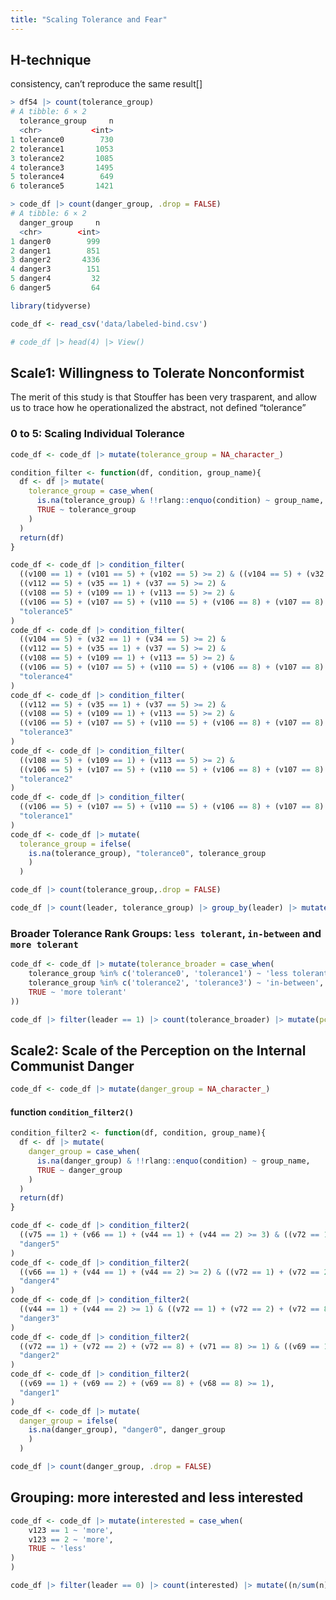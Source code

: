 ```yaml
---
title: "Scaling Tolerance and Fear"
---
```


## H-technique

consistency, can't reproduce the same result[]
```.r
> df54 |> count(tolerance_group)
# A tibble: 6 × 2
  tolerance_group     n
  <chr>           <int>
1 tolerance0        730
2 tolerance1       1053
3 tolerance2       1085
4 tolerance3       1495
5 tolerance4        649
6 tolerance5       1421

> code_df |> count(danger_group, .drop = FALSE)
# A tibble: 6 × 2
  danger_group     n
  <chr>        <int>
1 danger0        999
2 danger1        851
3 danger2       4336
4 danger3        151
5 danger4         32
6 danger5         64
```
```r
library(tidyverse)
```

```r
code_df <- read_csv('data/labeled-bind.csv')
```

```r
# code_df |> head(4) |> View()
```


## Scale1: Willingness to Tolerate Nonconformist

The merit of this study is that Stouffer has been very trasparent, and allow us to trace how he operationalized the abstract, not defined "tolerance"

### 0 to 5: Scaling Individual Tolerance

```r
code_df <- code_df |> mutate(tolerance_group = NA_character_)
```
```r
condition_filter <- function(df, condition, group_name){
  df <- df |> mutate(
    tolerance_group = case_when(
      is.na(tolerance_group) & !!rlang::enquo(condition) ~ group_name,
      TRUE ~ tolerance_group
    )
  )
  return(df)
}
```

```r
code_df <- code_df |> condition_filter(
  ((v100 == 1) + (v101 == 5) + (v102 == 5) >= 2) & ((v104 == 5) + (v32 == 1) + (v34 == 5) >= 2) & 
  ((v112 == 5) + (v35 == 1) + (v37 == 5) >= 2) &
  ((v108 == 5) + (v109 == 1) + (v113 == 5) >= 2) &
  ((v106 == 5) + (v107 == 5) + (v110 == 5) + (v106 == 8) + (v107 == 8) + (v110 == 8) >= 2),
  "tolerance5"
)
code_df <- code_df |> condition_filter(
  ((v104 == 5) + (v32 == 1) + (v34 == 5) >= 2) & 
  ((v112 == 5) + (v35 == 1) + (v37 == 5) >= 2) &
  ((v108 == 5) + (v109 == 1) + (v113 == 5) >= 2) &
  ((v106 == 5) + (v107 == 5) + (v110 == 5) + (v106 == 8) + (v107 == 8) + (v110 == 8) >= 2),
  "tolerance4"
)
code_df <- code_df |> condition_filter(
  ((v112 == 5) + (v35 == 1) + (v37 == 5) >= 2) &
  ((v108 == 5) + (v109 == 1) + (v113 == 5) >= 2) &
  ((v106 == 5) + (v107 == 5) + (v110 == 5) + (v106 == 8) + (v107 == 8) + (v110 == 8) >= 2),
  "tolerance3"
)
code_df <- code_df |> condition_filter(
  ((v108 == 5) + (v109 == 1) + (v113 == 5) >= 2) &
  ((v106 == 5) + (v107 == 5) + (v110 == 5) + (v106 == 8) + (v107 == 8) + (v110 == 8) >= 2),
  "tolerance2"
)
code_df <- code_df |> condition_filter(
  ((v106 == 5) + (v107 == 5) + (v110 == 5) + (v106 == 8) + (v107 == 8) + (v110 == 8) >= 2),
  "tolerance1"
)
code_df <- code_df |> mutate(
  tolerance_group = ifelse(
    is.na(tolerance_group), "tolerance0", tolerance_group
    )
  )
```
```r
code_df |> count(tolerance_group,.drop = FALSE)
```

```r
code_df |> count(leader, tolerance_group) |> group_by(leader) |> mutate(pct = (n / sum(n)) * 100) |> ungroup() |> View()
```

### Broader Tolerance Rank Groups: `less tolerant`, `in-between` and `more tolerant`

```r
code_df <- code_df |> mutate(tolerance_broader = case_when(
    tolerance_group %in% c('tolerance0', 'tolerance1') ~ 'less tolerant',
    tolerance_group %in% c('tolerance2', 'tolerance3') ~ 'in-between',
    TRUE ~ 'more tolerant'
))
```

```r
code_df |> filter(leader == 1) |> count(tolerance_broader) |> mutate(pct = (n / sum(n)) * 100)
```


## Scale2: Scale of the Perception on the Internal Communist Danger

```r
code_df <- code_df |> mutate(danger_group = NA_character_)
```

#### function `condition_filter2()`

```r
condition_filter2 <- function(df, condition, group_name){
  df <- df |> mutate(
    danger_group = case_when(
      is.na(danger_group) & !!rlang::enquo(condition) ~ group_name,
      TRUE ~ danger_group
    )
  )
  return(df)
}
```
```r
code_df <- code_df |> condition_filter2(
  ((v75 == 1) + (v66 == 1) + (v44 == 1) + (v44 == 2) >= 3) & ((v72 == 1) + (v72 == 2) + (v72 == 8) + (v71 == 8) >= 1) & ((v69 == 1) + (v69 == 2) + (v69 == 8) + (v68 == 8) >= 1),
  "danger5"
)
code_df <- code_df |> condition_filter2(
  ((v66 == 1) + (v44 == 1) + (v44 == 2) >= 2) & ((v72 == 1) + (v72 == 2) + (v72 == 8) + (v71 == 8) >= 1) & ((v69 == 1) + (v69 == 2) + (v69 == 8) + (v68 == 8) >= 1),
  "danger4"
)
code_df <- code_df |> condition_filter2(
  ((v44 == 1) + (v44 == 2) >= 1) & ((v72 == 1) + (v72 == 2) + (v72 == 8) + (v71 == 8) >= 1) & ((v69 == 1) + (v69 == 2) + (v69 == 8) + (v68 == 8) >= 1),
  "danger3"
)
code_df <- code_df |> condition_filter2(
  ((v72 == 1) + (v72 == 2) + (v72 == 8) + (v71 == 8) >= 1) & ((v69 == 1) + (v69 == 2) + (v69 == 8) + (v68 == 8) >= 1),
  "danger2"
)
code_df <- code_df |> condition_filter2(
  ((v69 == 1) + (v69 == 2) + (v69 == 8) + (v68 == 8) >= 1),
  "danger1"
)
code_df <- code_df |> mutate(
  danger_group = ifelse(
    is.na(danger_group), "danger0", danger_group
    )
  )
```
```r
code_df |> count(danger_group, .drop = FALSE)
```

## Grouping: more interested and less interested


```r
code_df <- code_df |> mutate(interested = case_when(
    v123 == 1 ~ 'more',
    v123 == 2 ~ 'more',
    TRUE ~ 'less'
)
)
```

```r
code_df |> filter(leader == 0) |> count(interested) |> mutate((n/sum(n)) * 100)
```